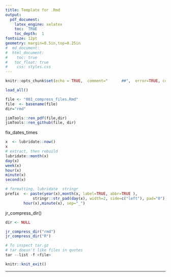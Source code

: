 ```yaml
---
title: Template for .Rmd
output: 
  pdf_document:
    latex_engine: xelatex
    toc:  TRUE
    toc_depth:  1
fontsize: 12pt
geometry: margin=0.5in,top=0.25in
#  md_document:
#  html_document:
#    toc: true
#  	toc_float: true
#    css: styles.css
---
```


```r
knitr::opts_chunk$set(echo = TRUE,  comment="      ##",  error=TRUE, collapse=TRUE)
```
```r
load_all()
```

```r
file <- "001_compress_files.Rmd"
file  <- basename(file)
dir="rmd"

jimTools::ren_pdf(file,dir)
jimTools::ren_github(file, dir)
```
fix_dates_times
```r

x  <- lubridate::now()
x
# extract, then rebuild
lubridate::month(x)
day(x)
week(x)
hour(x)
minute(x)
second(x)

# formatting, lubridate  stringr
prefix  <- paste(year(x),month(x, label=TRUE, abbr=TRUE ),
			stringr::str_pad(day(x), width=2, side=c("left"), pad="0"),
		hour(x),minute(x), sep="_")

```

jr_compress_dir()
```r
dir <- NULL

jr_compress_dir("rmd")
jr_compress_dir("R")
```

```r
# To inspect tar.gz
# tar doesn't like files in quotes
tar --list -f <file>
```




```r
knitr::knit_exit()
```

***






